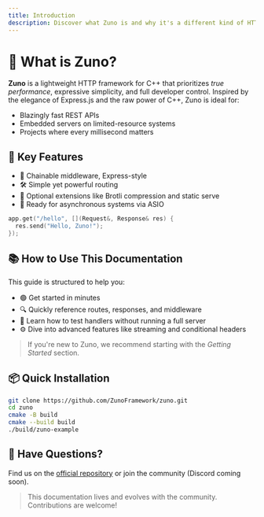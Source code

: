 ```yaml
---
title: Introduction
description: Discover what Zuno is and why it's a different kind of HTTP framework for C++.
---
```


# 🧠 What is Zuno?

**Zuno** is a lightweight HTTP framework for C++ that prioritizes _true performance_, expressive simplicity, and full developer control. Inspired by the elegance of Express.js and the raw power of C++, Zuno is ideal for:

- Blazingly fast REST APIs
- Embedded servers on limited-resource systems
- Projects where every millisecond matters

## 🚀 Key Features
- 🔁 Chainable middleware, Express-style
- 🛠️ Simple yet powerful routing
- 🧩 Optional extensions like Brotli compression and static serve
- 🧵 Ready for asynchronous systems via ASIO

```cpp
app.get("/hello", [](Request&, Response& res) {
  res.send("Hello, Zuno!");
});
```

## 📚 How to Use This Documentation

This guide is structured to help you:

- 🟢 Get started in minutes
- 🔍 Quickly reference routes, responses, and middleware
- 🧪 Learn how to test handlers without running a full server
- ⚙️ Dive into advanced features like streaming and conditional headers
> If you're new to Zuno, we recommend starting with the _Getting Started_ section.

## 📦 Quick Installation

```bash
git clone https://github.com/ZunoFramework/zuno.git
cd zuno
cmake -B build
cmake --build build
./build/zuno-example
```
## 💬 Have Questions?

Find us on the [official repository](https://github.com/ZunoFramework/zuno.git) or join the community (Discord coming soon).

> This documentation lives and evolves with the community. Contributions are welcome!